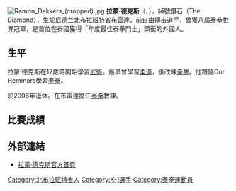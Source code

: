 [[File:Ramon_Dekkers_(cropped).jpg|thumb]]
'''拉蒙·德克斯'''（{{lang-nl|'''Ramon Dekkers'''}}，{{bd|1969年|9月4日|2013年|2月27日|catIdx=Ramon Dekkers}}），綽號鑽石（The Diamond），生於[[尼德兰|尼德兰]][[北布拉班特省|北布拉班特省]][[布雷達|布雷達]]，前[[自由搏击|自由搏击]]選手，曾獲八屆[[泰拳|泰拳]]世界冠軍，是首位在泰國獲得「年度最佳泰拳鬥士」頭銜的外國人。

==生平==
拉蒙·德克斯在12歲時開始學習[[武術|武術]]。最早曾學習[[柔道|柔道]]，後改練[[拳擊|拳擊]]。他跟隨Cor Hemmers學習[[泰拳|泰拳]]。

於2006年退休。在布雷達擔任[[泰拳|泰拳]]教練。

==比賽成績==

==外部連結==
{{commonscat|Ramon Dekkers}}
*[http://www.diamondDekkers.com/ 拉蒙·德克斯官方首頁] {{Wayback|url=http://www.diamonddekkers.com/ |date=20051208013748 }}

{{DEFAULTSORT:Ramon Dekkers}}
[[Category:北布拉班特省人|Category:北布拉班特省人]]
[[Category:K-1選手|Category:K-1選手]]
[[Category:泰拳運動員|Category:泰拳運動員]]